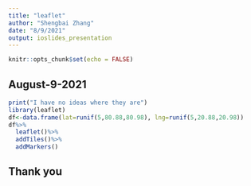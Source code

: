 ```yaml
---
title: "leaflet"
author: "Shengbai Zhang"
date: "8/9/2021"
output: ioslides_presentation
---
```


```r
knitr::opts_chunk$set(echo = FALSE)
```

## August-9-2021
```r
print("I have no ideas where they are")
library(leaflet)
df<-data.frame(lat=runif(5,80.88,80.98), lng=runif(5,20.88,20.98))
df%>%
  leaflet()%>%
  addTiles()%>%
  addMarkers()
```

## Thank you
